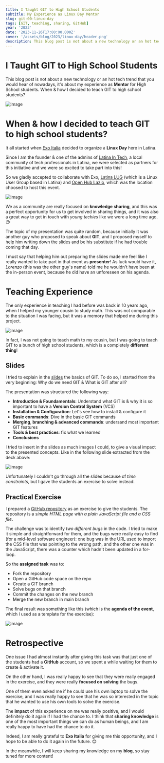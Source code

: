 ```yaml
---
title: I Taught GIT to High School Students
subtitle: My Experience as Linux Day Mentor
slug: git-00-linux-day
tags: [GIT, teaching, sharing, GitHub]
year: '2023'
date: '2023-11-26T17:00:00.000Z'
cover: '/assets/blog/2023/linux-day/header.png'
description: This blog post is not about a new technology or an hot tech trend that you would hear of nowadays, it's about my experience as Mentor for High School students. When & how I decided to teach GIT to high school students?
---
```


# I Taught GIT to High School Students

This blog post is not about a new technology or an hot tech trend that you would hear of nowadays, it's about my experience as **Mentor** for High School students. When & how I decided to teach GIT to high school students?

![image](/assets/blog/2023/linux-day/photo/1700473966553.jpeg)

# When & how I decided to teach GIT to high school students?

It all started when [Exo Italia](https://www.exoitalia.it/) decided to organize a **Linux Day** here in Latina.

Since I am the founder & one of the admins of [Latina In Tech](https://www.latinaintech.org/), a local community of tech professionals in Latina, we were selected as partners for this initiative and we were so excited to take part into this!

So we gladly accepted to collaborate with Exo, [Latina LUG](https://www.latinalug.it/) (which is a Linux User Group based in Latina) and [Open Hub Lazio](https://openhublazio.it/), which was the location choosed to host this event.

![image](/assets/blog/2023/linux-day/photo/logo.jpeg)

We as a community are really focused on **knowledge sharing**, and this was a perfect opportunity for us to get involved in sharing things, and it was also a great way to get in touch with _young techies_ like we were a long time ago. 😉

The topic of my presentation was quite random, because initially it was another guy who proposed to speak about **GIT**, and I proposed myself to help him writing down the slides and be his substitute if he had trouble coming that day.

I must say that helping him out preparing the slides made me feel like I really wanted to take part in that event as **presenter**! As luck would have it, _Lorenzo_ (this was the other guy's name) told me he wouldn't have been at the in-person event, because he did have an unforeseen on his agenda.

# Teaching Experience

The only experience in teaching I had before was back in 10 years ago, when I helped my younger cousin to study math. This was not comparable to the situation I was facing, but it was a memory that helped me during this project.

![image](/assets/blog/2023/linux-day/photo/1700473969802.jpeg)

In fact, I was not going to teach math to my cousin, but I was going to teach GIT to a bunch of high school students, which is a completely **different thing**!

## Slides

I tried to explain in the [slides](https://docs.google.com/presentation/d/1XBWl-tYKE0cKizAwlZvif-pULRbUXU54ZZ4jL8vkMCs/edit?usp=sharing) the basics of GIT. To do so, I started from the very beginning: Why do we need GIT & What is GIT after all?

The presentation was structured the following way:

- **Introduction & Foundamentals**: Understand what GIT is & why it is so important to have a **Version Control System** (VCS)
- **Installation & Configuration**: Let's see how to install & configure it
- **Basic commands**: Dive in the basic GIT commands
- **Merging, branching & advanced commands**: undersand most important GIT features
- **Tools & best practices**: fix what we learned
- **Conclusions**

I tried to insert in the slides as much images I could, to give a visual impact to the presented concepts. Like in the following slide extracted from the deck above:

![image](/assets/blog/2023/linux-day/photo/slide-01.jpg)

Unfortunately I couldn't go through all the slides because of _time constraints_, but I gave the students an exercise to solve instead.

## Practical Exercise

I prepared a [GitHub repository](https://github.com/coluzziandrea/latina-linux-day-2023) as an exercise to give the students. The repository is a _simple HTML page with a plain JavaScript file and a CSS file_.

The challenge was to identify _two different bugs_ in the code. I tried to make it simple and straightforward for them, and the bugs were really easy to find (for a mid-level software engineer): one bug was in the URL used to import the CSS file that was pointing to the wrong path, and the other one was in the JavaScript, there was a counter which hadn't been updated in a for-loop.

So the **assigned task** was to:

- Fork the repository
- Open a GitHub code space on the repo
- Create a GIT branch
- Solve bugs on that branch
- Commit the changes on the new branch
- Merge the new branch in main branch

The final result was something like this (which is the **agenda of the event**, which I used as a template for the exercise):

![image](/assets/blog/2023/linux-day/photo/agenda.png)

# Retrospective

One issue I had almost instantly after giving this task was that just one of the students had a **GitHub** account, so we spent a while waiting for them to create & activate it.

On the other hand, I was really happy to see that they were really engaged in the exercise, and they were really **focused on solving** the bugs.

One of them even asked me if he could use his own laptop to solve the exercise, and I was really happy to see that he was so interested in the topic that he wanted to use his own tools to solve the exercise.

The **impact** of this experience on me was really positive, and I would definitely do it again if I had the chance to.
I think that **sharing knowledge** is one of the most important things we can do as human beings, and I am really happy to have had the chance to do it.

Indeed, I am really grateful to **Exo Italia** for giving me this opportunity, and I hope to be able to do it again in the future. 😊

In the meanwhile, I will keep sharing my knowledge on my **blog**, so stay tuned for more content!
